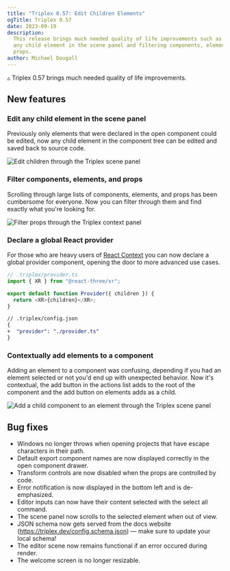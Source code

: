 ```yaml
---
title: "Triplex 0.57: Edit Children Elements"
ogTitle: Triplex 0.57
date: 2023-09-19
description:
  This release brings much needed quality of life improvements such as editing
  any child element in the scene panel and filtering components, elements, and
  props.
author: Michael Dougall
---
```


▵ Triplex 0.57 brings much needed quality of life improvements.

## New features

### Edit any child element in the scene panel

Previously only elements that were declared in the open component could be
edited, now any child element in the component tree can be edited and saved back
to source code.

![Edit children through the Triplex scene panel](/releases/57/1.png)

### Filter components, elements, and props

Scrolling through large lists of components, elements, and props has been
cumbersome for everyone. Now you can filter through them and find exactly what
you're looking for.

![Filter props through the Triplex context panel](/releases/57/2.png)

### Declare a global React provider

For those who are heavy users of
[React Context](https://react.dev/reference/react/createContext#provider) you
can now declare a global provider component, opening the door to more advanced
use cases.

```js
// .triplex/provider.ts
import { XR } from "@react-three/xr";

export default function Provider({ children }) {
  return <XR>{children}</XR>;
}
```

```diff
// .triplex/config.json
{
+  "provider": "./provider.ts"
}
```

### Contextually add elements to a component

Adding an element to a component was confusing, depending if you had an element
selected or not you'd end up with unexpected behavior. Now it's contextual, the
add button in the actions list adds to the root of the component and the add
button on elements adds as a child.

![Add a child component to an element through the Triplex scene panel](/releases/57/3.png)

## Bug fixes

- Windows no longer throws when opening projects that have escape characters in
  their path.
- Default export component names are now displayed correctly in the open
  component drawer.
- Transform controls are now disabled when the props are controlled by code.
- Error notification is now displayed in the bottom left and is de-emphasized.
- Editor inputs can now have their content selected with the select all command.
- The scene panel now scrolls to the selected element when out of view.
- JSON schema now gets served from the docs website
  (https://triplex.dev/config.schema.json) — make sure to update your local
  schema!
- The editor scene now remains functional if an error occured during render.
- The welcome screen is no longer resizable.

